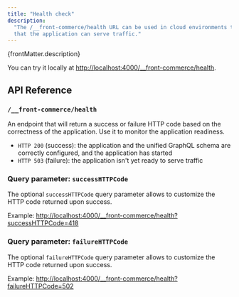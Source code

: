 ```yaml
---
title: "Health check"
description:
  "The /__front-commerce/health URL can be used in cloud environments to ensure
  that the application can serve traffic."
---
```


<p>{frontMatter.description}</p>

You can try it locally at
[http://localhost:4000/\_\_front-commerce/health](http://localhost:4000/__front-commerce/health).

## API Reference

### `/__front-commerce/health`

An endpoint that will return a success or failure HTTP code based on the
correctness of the application. Use it to monitor the application readiness.

- `HTTP 200` (success): the application and the unified GraphQL schema are
  correctly configured, and the application has started
- `HTTP 503` (failure): the application isn't yet ready to serve traffic

### Query parameter: `successHTTPCode`

The optional `successHTTPCode` query parameter allows to customize the HTTP code
returned upon success.

Example:
[http://localhost:4000/\_\_front-commerce/health?successHTTPCode=418](http://localhost:4000/__front-commerce/health?successHTTPCode=418)

### Query parameter: `failureHTTPCode`

The optional `failureHTTPCode` query parameter allows to customize the HTTP code
returned upon success.

Example:
[http://localhost:4000/\_\_front-commerce/health?failureHTTPCode=502](http://localhost:4000/__front-commerce/health?failureHTTPCode=502)
